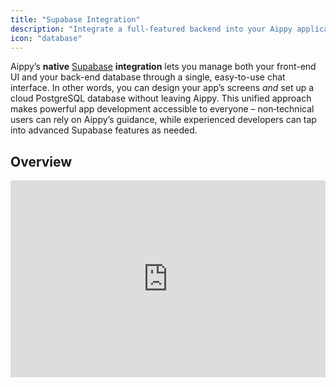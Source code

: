 ```yaml
---
title: "Supabase Integration"
description: "Integrate a full-featured backend into your Aippy application with Supabase."
icon: "database"
---
```


Aippy’s **native** [Supabase](https://supabase.com/) **integration** lets you manage both your front-end UI and your back-end database through a single, easy-to-use chat interface. In other words, you can design your app’s screens _and_ set up a cloud PostgreSQL database without leaving Aippy. This unified approach makes powerful app development accessible to everyone – non‑technical users can rely on Aippy’s guidance, while experienced developers can tap into advanced Supabase features as needed.

## Overview

<iframe width="100%" height="315" src="https://www.youtube.com/embed/-sSOyO0FiPE?si=WljVA-E0YU4LObMY" title="YouTube video player" frameborder="0" allow="accelerometer; autoplay; clipboard-write; encrypted-media; gyroscope; picture-in-picture; web-share" referrerpolicy="strict-origin-when-cross-origin" allowfullscreen />

Supabase is an open-source alternative to Firebase, providing a hosted PostgreSQL database with real-time capabilities, user authentication, file storage, and serverless functions. By connecting Supabase to your Aippy app, you instantly gain a production-ready backend without writing any boilerplate code or manually configuring servers. Supabase’s intuitive web dashboard makes it easy to manage your data and users, and its robust SQL foundation means you retain the full power and scalability of a PostgreSQL database.

### **Key features unlocked by Supabase integration:**

- **Database (PostgreSQL)** – Store and query your app data with full SQL support. Aippy can automatically generate the necessary tables and schema based on your prompts.
- **User Authentication** – Securely manage user sign-ups, logins, and access control. Aippy can add pre-built authentication flows (email/password, etc.) to your app with a simple prompt.
- **File Storage** – Upload and serve images or other files via Supabase Storage. Great for user profile photos, uploads, or any static media your app needs to handle.
- **Real-time Updates** – Supabase can stream live data changes to your app. This enables features like live chat, activity feeds, or collaborative dashboards that update instantly for all users.
- **Edge Functions (Serverless)** – Run custom backend logic (in JavaScript/TypeScript) on Supabase’s infrastructure. Aippy will create and deploy these functions for tasks like sending emails, processing payments, or integrating with external APIs.

### **Why use Aippy’s Supabase integration?**

With Aippy, you don’t have to juggle separate tools for front-end design and back-end setup. By simply conversing with Aippy’s AI, you can build your UI _and_ have the underlying database and server functions created for you automatically. This means faster development and fewer integration headaches. For example, if you prompt Aippy with “Add a user feedback form and save responses to the database,” Aippy will generate the form UI **and** set up a Supabase table to store the feedback – all in one go. This seamless end-to-end generation is Aippy’s unique strength, empowering beginners to build complex apps and allowing power users to move faster.

## Getting Started: Connecting Supabase to Aippy

Connecting a Supabase backend to your Aippy project is straightforward. You’ll need a Supabase account (free tier is fine) and a Aippy project ready. If you don’t have a Supabase account yet, you can sign up at the Supabase website – no credit card required for the free tier.

<iframe width="100%" height="315" src="https://www.youtube.com/embed/V_2aZCjrTJo" title="YouTube video player" frameborder="0" allow="accelerometer; autoplay; clipboard-write; encrypted-media; gyroscope; picture-in-picture" allowfullscreen />

<Steps>
  <Step title="Create a Supabase account">
    Register a new Supabase account [here](https://app.supabase.com/sign-up) or [sign in](https://app.supabase.com/sign-in) if you already have one.

    <iframe width="100%" height="315" src="https://www.youtube.com/embed/g8CvOq3b-sg" title="YouTube video player" frameborder="0" allow="accelerometer; autoplay; clipboard-write; encrypted-media; gyroscope; picture-in-picture" allowfullscreen />
  </Step>
  <Step title="Create a new project in Supabase.">
    Click on \+ New Project, complete the necessary fields, and allow a few minutes for setup.

    <iframe width="100%" height="315" src="https://www.youtube.com/embed/z6eDOn1613U?si=OhuL1AdNObVYFkbY" title="YouTube video player" frameborder="0" allow="accelerometer; autoplay; clipboard-write; encrypted-media; gyroscope; picture-in-picture; web-share" referrerpolicy="strict-origin-when-cross-origin" allowfullscreen />
  </Step>
  <Step title="Connect Supabase to Aippy">
    <Steps>
      <Step title="Initiate the Supabase connection in Aippy.">
        In the Aippy editor, open the **Integrations** menu (usually found in the top-right toolbar). Click **Connect Supabase**. Aippy will prompt you to log in to Supabase if you aren’t already.
      </Step>
      <Step title="Authorize and select or create a project.">
        A Supabase login screen will appear. Sign into your Supabase account and authorize Aippy. Next, you’ll be asked to choose a Supabase **organization** and **project** to link with your Aippy app. You can select an existing project or create a new one on the spot (Aippy’s chat will guide you through creating a new Supabase project if needed).
      </Step>
      <Step title="Wait for configuration to complete.">
        After selecting the project, Aippy will automatically configure the connection. Within a few seconds, you should see a confirmation message in the chat (e.g. “✅ Supabase connected”). At this point, your Aippy app is now linked to the Supabase database – ready to use authentication, data storage, and other backend features.
      </Step>
    </Steps>
    <Tip>
      Both Aippy and Supabase offer generous free tiers for development. If your app grows or requires advanced features, you may eventually need paid plans for each service separately. For now, you can experiment without incurring costs.
    </Tip>
  </Step>
</Steps>

## Adding User Authentication

One of the first things you’ll likely want is user authentication (so people can sign up and log into your app). Aippy’s Supabase integration makes this trivial to set up via chat.

<iframe width="100%" height="315" src="https://www.youtube.com/embed/LHpMUj-Jf_k" title="YouTube video player" frameborder="0" allow="accelerometer; autoplay; clipboard-write; encrypted-media; gyroscope; picture-in-picture" allowfullscreen />

### Email and Password (Basic Setup)

Once your project is connected to Supabase, Aippy can generate authentication pages for you. For example, you can simply prompt: **“Add login”**. This will typically create a basic login page (and related signup flow) in your app, wired up to Supabase’s authentication system.

After Aippy adds the login UI, you have a couple of ways to create users for testing:

<Note>
  Example prompt:

  ```
  Add login
  ```
</Note>

- **Via your app’s signup form:** Use the newly added interface in your app to register a user (this will communicate with Supabase to create the account).
- **Via Supabase Dashboard:** Go to your Supabase project’s dashboard, navigate to **Authentication \> Users**, and manually add a new user (email and password). This is handy to set up a test account quickly.

<Tip>
  For development convenience, we recommend disabling email confirmation in Supabase while you test. This way, users can log in immediately without needing to verify an email. To do this, open your Supabase dashboard and go to **Authentication \> Settings (or Providers) \> Email**, then **disable the “Confirm email” requirement**. You can re-enable confirmations later in production for security.
</Tip>

Aippy will have already configured your Aippy app to recognize authenticated users (for example, gating certain pages to logged-in users only, if appropriate). You can further customize the look and feel of the login/signup pages using Aippy’s editor or prompts. Supabase Integration 2.0 even allows adding extra fields to your signup form or styling the form to match your brand.

### Social Logins (e.g. Google)

<iframe width="100%" height="315" src="https://www.youtube.com/embed/W6-_0-Eekio?si=8WkxiJn0oe4wfSbe" title="YouTube video player" frameborder="0" allow="accelerometer; autoplay; clipboard-write; encrypted-media; gyroscope; picture-in-picture; web-share" referrerpolicy="strict-origin-when-cross-origin" allowfullscreen />

Supabase supports OAuth logins like Google, GitHub, Twitter, and more. You can integrate these into your Aippy app as well:

1. **Enable the provider in Supabase:** In your Supabase dashboard, navigate to **Authentication \> Providers**. You’ll see a list of external login providers. Toggle on **Google** (for example) and follow the instructions to provide the required OAuth Client ID and Secret from Google. _(Supabase will guide you on how to obtain these credentials from Google’s developer console.)_ Save the settings – your Supabase project now knows how to handle Google logins.
2. **Update your Aippy app’s UI:** Next, you can prompt Aippy to add a social login option. For instance: **“Add a ‘Sign in with Google’ button to the login page.”** Aippy will modify the authentication page, adding a Google sign-in button and the necessary code to initiate the OAuth flow via Supabase.

Once this is done, users of your app will be able to click “Sign in with Google”, be redirected to Google for authentication, and then return to your app as logged-in users. You can enable other providers (GitHub, Facebook, etc.) in a similar way – just remember to configure each in Supabase and then adjust your Aippy UI accordingly.

## Managing Data with Supabase

Beyond authentication, the core of most apps is reading and writing data. With Aippy and Supabase, you can create database tables and connect them to your UI without leaving the chat prompt.

<iframe width="100%" height="315" src="https://www.youtube.com/embed/V5LdDEuCli4" title="YouTube video player" frameborder="0" allow="accelerometer; autoplay; clipboard-write; encrypted-media; gyroscope; picture-in-picture" allowfullscreen />

### Creating Database Tables via Aippy

After connecting Supabase, whenever you need to store data persistently, you can instruct Aippy and it will coordinate the database setup for you. The process typically looks like this:

<Steps>
  <Step title="Describe the feature and data you need">
    In Aippy’s chat, request a feature that involves data storage. For example, you might say: **“Add a feedback form and save responses in a database table.”** Be as clear as possible about what data you want to store (e.g. user feedback with a message and rating, or an inventory item with name, price, etc.). Aippy will use this information to determine what database structure is required.
  </Step>
  <Step title="Review the generated SQL snippet">
    Aippy’s AI will propose updates to your app. Since your request involves storing data, Aippy will also produce a SQL schema snippet – essentially the commands to create the necessary table(s) or columns in Supabase. For example, it might say something like: _“I will create a table _`feedback`_with columns _ `id`_, _`message`_, and _`rating`_”_ and provide the SQL code for that. This snippet appears in the chat or sidebar for you to copy.
  </Step>
  <Step title="Run the SQL in Supabase">
    Open your Supabase dashboard and go to the **SQL Editor**. Paste the SQL snippet from Aippy and execute it, which will create the new table (or alter an existing table) in your database. You can verify in the Supabase **Table Editor** that the table now exists with the specified columns.
  </Step>
  <Step title="Confirm and let Aippy finish integration">
    Back in Aippy, confirm that you ran the SQL (the chat might ask for confirmation, or you can simply tell Aippy “done” or click a provided confirmation). Aippy will then finalize the integration: it updates your app’s UI to bind form inputs, lists, or other components to the new Supabase table. Continuing our example, the feedback form in your app is now connected—when a user submits feedback, it will be saved into the `feedback` table, and you can retrieve and display those entries as well.
  </Step>
</Steps>

That’s it\\! You didn’t have to manually design a database schema or write any backend code – Aippy and Supabase handled it from your description. You can repeat this process for any new data feature (blog posts, comments, products, etc.).

For example, if you want users to be able to post articles in your app, you could prompt: **“Allow users to create posts with a title and content, and store these in the database.”** Aippy would generate a `posts` table (with fields for title, content, author, timestamps, etc.), give you the SQL to add it to Supabase, and then wire up the front-end forms and pages to that table.

<Note>
  Supabase’s dashboard offers a rich interface to manage your data. You can view and edit table rows in a spreadsheet-like UI, define relationships between tables, and even import data from CSV or Excel. Under the hood, it’s all PostgreSQL – which means you can perform complex queries or use SQL features as needed. Supabase even provides an **AI SQL Assistant** in its SQL editor to help you write queries if you’re not familiar with SQL. This can be handy for advanced analysis or troubleshooting.
</Note>

### File Storage (Images & Media)

When your Aippy app needs to handle file uploads (for example, user profile pictures, attachments, or any media), Supabase integration has you covered. Supabase includes a **Storage** service for hosting files (images, videos, PDFs, etc.) conveniently alongside your database.

If you add an **Upload** component or an image upload feature in your Aippy app, Aippy will utilize Supabase Storage behind the scenes. Uploaded files will be stored in a storage bucket within your Supabase project, and you’ll get a URL or reference to use for displaying or downloading the file later.

By default, Supabase’s free tier allows files up to **50MB** each to be uploaded. This is plenty for most images or short videos. If your app needs to handle larger files, Supabase’s paid plans support bigger uploads (including **resumable uploads** for very large files). You can organize files into folders (buckets) and manage access permissions via the Supabase dashboard as needed.

<Note>
  Suppose your app has user profiles and you want users to add a profile picture. You might prompt Aippy: _“Add a profile picture upload to the account settings page.”_ Aippy will create the UI for uploading an image. Thanks to the Supabase integration, when a user uploads a file, it’s saved in your Supabase Storage (in a bucket, e.g. `public/avatar-images`), and Aippy will handle retrieving that image URL to display the profile picture in your app. All of this happens without you writing any storage-handling code.
</Note>

## Storing Secrets (API Keys & Config)

Many applications need to use secret keys or API credentials for third-party services (for example, Stripe API keys for payments or OpenAI keys for AI features). With Supabase connected, Aippy provides a secure way to store and use these secrets.

You can add secret keys to your Aippy project in two ways:

1. **Project Settings UI:** In Aippy, go to your project’s settings and find the **Secrets** section. Here you can add keys (name and value).
2. **Via Prompt:** You can ask Aippy something like “Show me the secrets form” in the chat, and it will present a UI to input secret values.

Under the hood, Aippy stores these secrets in **Supabase’s Edge Function secret manager** for your project. They are encrypted and kept safe on the backend. When you deploy Edge Functions (see next section), those functions can retrieve these secrets to interact with external services.

<Tip>
  For example, if you integrate Stripe for payments, you would store your Stripe Secret Key as a secret. When Aippy deploys a payment-processing function to Supabase, it will automatically include that key from the secret store so the function can authenticate with Stripe. This way, you never have to hard-code secrets into your app, and you avoid exposing them publicly.
</Tip>

## Backend Logic with Edge Functions

<iframe width="100%" height="315" src="https://www.youtube.com/embed/p_hKIDlxXp0" title="YouTube video player" frameborder="0" allow="accelerometer; autoplay; clipboard-write; encrypted-media; gyroscope; picture-in-picture" allowfullscreen />

Sometimes your app needs custom backend logic beyond basic data CRUD (Create, Read, Update, Delete). **Supabase Edge Functions** are serverless functions (similar to AWS Lambda) that let you run code on the backend triggered by events or requests. Aippy’s integration means you can define desired backend behavior in plain language, and Aippy will write and deploy the necessary Edge Function code to Supabase for you.

Typical use cases for Edge Functions in Aippy include:

- **Using AI services:** e.g. processing some input with OpenAI or Anthropic APIs (with the API key stored as a secret as described above).
- **Sending emails or notifications:** e.g. sending a welcome email when a user signs up, via an email API like Aippy.
- **Processing payments:** e.g. creating a checkout session or fulfilling an order using Stripe’s API.
- **Scheduled tasks:** e.g. performing a cleanup or summary job every hour/day (Supabase Edge Functions can be triggered on a schedule).
- **Complex computations or third-party integrations:** any code that you don’t want to run on the client-side can be done in an Edge Function.

To add a backend function, simply describe what you need in the Aippy chat. For example: _“When a user submits the feedback form, analyze the text using OpenAI and store a sentiment score.”_ Aippy will generate the code for this logic as a Supabase Edge Function (in this case, calling the OpenAI API) and deploy it to your Supabase project. It will also update your Aippy app to call this function at the right time (e.g., on form submission) and handle the response.

You can find and monitor your Edge Functions in the Supabase dashboard under **Functions**. Each function will have logs that show recent executions and any output or errors. Aippy’s Supabase Integration 2.0 improves this experience by automatically reading those logs when something goes wrong – if your function errors out, Aippy will surface the error message in the chat to help you troubleshoot. Of course, you can always check the Supabase logs yourself for more details or for peace of mind.

<Warning>
  **Before going live:** Supabase’s default security rules are permissive for development, but you should set up **Row Level Security (RLS)** policies to protect your data in production. RLS allows you to define who can read or write each row in your database tables (for example, ensuring users can only access their own data). Aippy can assist in generating basic RLS policies if you prompt it (for instance, “Apply security policies so users can only edit their own feedback”). However, always review and test these policies in the Supabase dashboard under **Auth \> Policies**. Proper security setup is crucial before you invite real users to your app.
</Warning>

### FAQ

<AccordionGroup>
  <Accordion title="What does the Supabase integration actually do for me?">
    It gives your Aippy app a fully managed backend. Without it, Aippy can still build your UI, but you’d have nowhere to persist data or manage users out-of-the-box. With Supabase connected, Aippy can create user accounts (authentication), store and retrieve data in a database, upload files, run server-side code, and more – all automatically. Essentially, Supabase provides the databases and servers behind your app, and Aippy drives it through prompts.
  </Accordion>
  <Accordion title="Do I need separate accounts for Aippy and Supabase?">
    Yes. Aippy and Supabase are two separate platforms. You will need an account on Supabase (to host your database) in addition to your Aippy account. The good news is both have free tiers, so you can get started without any cost. Just remember that if you later upgrade for more usage or features, you’d handle billing for each service individually.
  </Accordion>
  <Accordion title="How do I connect Aippy with Supabase?">
    1. In the Aippy editor, go to the **Integrations** section.
    2. Click **Connect to Supabase** and follow the authentication steps.
    3. If needed, create a new Supabase project within Aippy.
    4. Aippy will automatically generate the necessary database schema and connect it to your project.
  </Accordion>
  <Accordion title="Can I integrate my Supabase-connected Aippy app with external automation tools?">
    Absolutely. When you use Aippy \+ Supabase, your data lives in Supabase’s database and Supabase also provides auto-generated RESTful APIs for your tables (as well as a client library). This means you can use tools like Zapier, [Make.com](http://Make.com), or any other service to interact with your app’s backend data via HTTP requests. For example, Zapier could fetch or add records to a Supabase table of your app. Additionally, you can create custom API endpoints using Supabase Edge Functions (which Aippy can help create) to trigger more complex workflows. In short, integrating with third-party automation services is doable – it just might involve a bit of configuration with Supabase’s API keys or webhooks.
  </Accordion>
  <Accordion title="How scalable is Supabase for when my app grows?">
    Supabase is built on **PostgreSQL**, which can handle large amounts of data and high traffic. Out of the box, your free database can handle a decent workload (millions of rows, multiple connections). As your needs grow, you can upgrade your Supabase plan for more storage, throughput, and features. Many production apps run entirely on Supabase, so you’re in good hands. Just be mindful of the usage limits on the free tier (which Supabase documents on their site) and plan to scale up if you approach those limits.
  </Accordion>
  <Accordion title="How can I add real-time features like a chat or live feed to my app?">
    Supabase has built-in real-time subscriptions on your database. This means your app can listen for changes (inserts, updates, deletes) on specific tables and react instantly. To leverage this, you would design your Aippy app feature as usual (e.g. a chat room that writes messages to a `messages` table). Aippy knows about Supabase’s real-time capabilities, so it can set up the front-end to subscribe to that table’s changes. In practice, after you’ve created a table for, say, chat messages, you can prompt Aippy to **“enable real-time updates for the chat”** and it will use Supabase’s real-time API under the hood. Users will then see new messages appear live without needing to refresh. This works for any scenario where live updates are useful (comments, notifications, dashboards, etc.).
  </Accordion>
  <Accordion title="Is there a limit to file uploads with Supabase storage?">
    On the free tier, Supabase limits individual file upload size to **50MB**. This covers most use cases like images, audio, or short videos. If you need to handle larger files (such as lengthy videos or large datasets), upgrading to a paid plan enables larger and even resumable uploads. Also note there’s an overall storage quota per project (e.g. how many total GB you can store) that increases with higher plans.
  </Accordion>
  <Accordion title="How do I configure authentication in Supabase?">
    Aippy automatically sets up authentication, but you may need to:

    - Go to **Supabase Dashboard \> Authentication**.
    - Enable **Email Sign-in/Sign-up**.
    - Disable email confirmation for easier local testing.
  </Accordion>
  <Accordion title="Can I use one Supabase database for multiple Aippy projects?">
    Yes, you can. You might build multiple front-end applications in Aippy that all connect to the same Supabase project (and thus share the same database and auth). This is advanced, but it’s possible – for example, a main app and an admin dashboard as separate Aippy projects using one common database. When connecting Supabase in each project, just select the same Supabase project. Keep in mind all those apps will read/write the same data, so design accordingly.
  </Accordion>
  <Accordion title="What if I want to test changes to my database without affecting the live app?">
    At the moment, each Aippy project connects to one Supabase project, and Aippy doesn’t have a built-in staging mode. If you want a safe playground to experiment, Supabase offers a feature called **Branching** which lets you create a temporary copy of your database (like a git branch) to test changes. You could connect a separate Aippy project to a branch or duplicate of your database for testing. In general, for serious projects you’d use caution making schema changes on a live app – perhaps create a backup or use branching, then merge changes when ready. Aippy’s integration is evolving, so future updates might introduce more seamless staging workflows.
  </Accordion>
  <Accordion title="Does Supabase or Aippy help me write custom SQL or database logic?">
    Yes. Supabase’s web interface includes an **AI SQL Assistant** that can generate SQL queries from natural language. So if you need a complex query or are not comfortable writing SQL, you can try that tool in the Supabase SQL editor. On Aippy’s side, you typically don’t need to hand-write SQL at all – the AI handles most of the schema creation and queries for you. But if you’re an advanced user and want to do something custom, you can always use Aippy’s GitHub integration to inspect or edit the code, or run raw SQL on the database as needed.
  </Accordion>
  <Accordion title="How do I handle payments in my Aippy app?">
    Payments are handled via integrations like Stripe, which you can use in conjunction with Supabase Edge Functions. For instance, you might prompt Aippy: “Add a checkout button and process payments with Stripe.” Aippy would then create an Edge Function that talks to Stripe’s API (using your Stripe secret key stored as a secret) and perhaps store the transaction details in your Supabase database. The UI would be updated to include the checkout/pay button. Essentially, Supabase provides the environment (Edge Functions, database) to implement payments, and Aippy can scaffold the code for you. For more details, you can also refer to the Stripe & Payments integration guide in Aippy’s documentation, which covers setting up Stripe specifically.
  </Accordion>
</AccordionGroup>